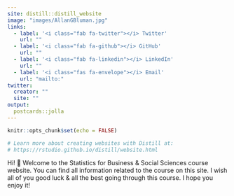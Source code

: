 ```yaml
---
site: distill::distill_website
image: "images/AllanGBluman.jpg"
links:
  - label: '<i class="fab fa-twitter"></i> Twitter'
    url: ""
  - label: '<i class="fab fa-github"></i> GitHub'
    url: ""
  - label: '<i class="fab fa-linkedin"></i> LinkedIn'
    url: ""
  - label: '<i class="fas fa-envelope"></i> Email'
    url: "mailto:"
twitter:
  creator: ""
  site: ""
output:
  postcards::jolla
---
```


```r
knitr::opts_chunk$set(echo = FALSE)

# Learn more about creating websites with Distill at:
# https://rstudio.github.io/distill/website.html

```

<!-- <center>![](images/AllanGBluman.jpg){width="50%"}</center> -->

Hi! [👋]{.wave} Welcome to the Statistics for Business & Social Sciences course website. You can find all information related to the course on this site. I wish all of you good luck & all the best going through this course. I hope you enjoy it!
